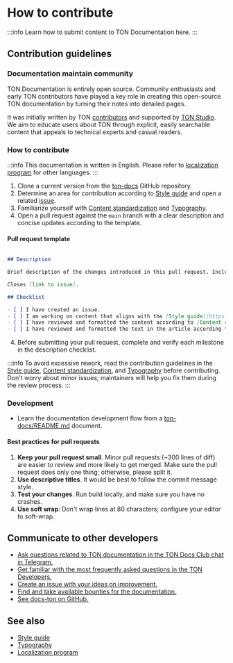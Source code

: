 # How to contribute

:::info
Learn how to submit content to TON Documentation here.
:::

## Contribution guidelines

### Documentation maintain community

TON Documentation is entirely open source. Community enthusiasts and early TON contributors have played a key role in creating this open-source TON documentation by turning their notes into detailed pages.

It was initially written by TON [contributors](/v3/contribute/maintainers/) and supported by [TON Studio](https://tonstudio.io/).
We aim to educate users about TON through explicit, easily searchable content that appeals to technical experts and casual readers.


### How to contribute

:::info
This documentation is written in English. Please refer to [localization program](/v3/contribute/localization-program/how-to-contribute/) for other languages.
:::

1. Clone a current version from the [ton-docs](https://github.com/ton-community/ton-docs) GitHub repository.
1. Determine an area for contribution according to [Style guide](/v3/contribute/style-guide/) and open a related [issue](https://github.com/ton-community/ton-docs/issues).
2. Familiarize yourself with [Content standardization](/v3/contribute/content-standardization/) and [Typography](/v3/contribute/typography/).
3. Open a pull request against the `main` branch with a clear description and concise updates according to the template.

#### Pull request template

```md

## Description

Brief description of the changes introduced in this pull request. Include any relevant issue numbers or links.

Closes [link to issue].

## Checklist

- [ ] I have created an issue.
- [ ] I am working on content that aligns with the [Style guide](https://docs.ton.org/v3/contribute/style-guide/).
- [ ] I have reviewed and formatted the content according to [Content standardization](https://docs.ton.org/v3/contribute/content-standardization/).
- [ ] I have reviewed and formatted the text in the article according to [Typography](https://docs.ton.org/v3/contribute/typography/).

```
4. Before submitting your pull request, complete and verify each milestone in the description checklist.

:::info
To avoid excessive rework, read the contribution guidelines in the [Style guide](/v3/contribute/style-guide/), [Content standardization](/v3/contribute/content-standardization/), and [Typography](/v3/contribute/typography/) before contributing. Don't worry about minor issues; maintainers will help you fix them during the review process.
:::

### Development

- Learn the documentation development flow from a [ton-docs/README.md](https://github.com/ton-community/ton-docs?tab=readme-ov-file#set-up-your-environment-%EF%B8%8F) document.

#### Best practices for pull requests

1. **Keep your pull request small**. Minor pull requests (~300 lines of diff) are easier to review and more likely to get merged. Make sure the pull request does only one thing; otherwise, please split it.
2. **Use descriptive titles**. It would be best to follow the commit message style.
3. **Test your changes**. Run build locally, and make sure you have no crashes.
4. **Use soft wrap**: Don't wrap lines at 80 characters; configure your editor to soft-wrap.


## Communicate to other developers

- [Ask questions related to TON documentation in the TON Docs Club chat in Telegram.](https://t.me/+c-0fVO4XHQsyOWM8)
- [Get familiar with the most frequently asked questions in the TON Developers.](https://t.me/tondev_eng)
- [Create an issue with your ideas on improvement.](https://github.com/ton-community/ton-docs/issues)
- [Find and take available bounties for the documentation.](https://github.com/ton-society/ton-footsteps/issues?q=documentation) 
- [See docs-ton on GitHub.](https://github.com/ton-community/ton-docs)

## See also

- [Style guide](/v3/contribute/style-guide/)
- [Typography](/v3/contribute/typography/)
- [Localization program](/v3/contribute/localization-program/overview/)
